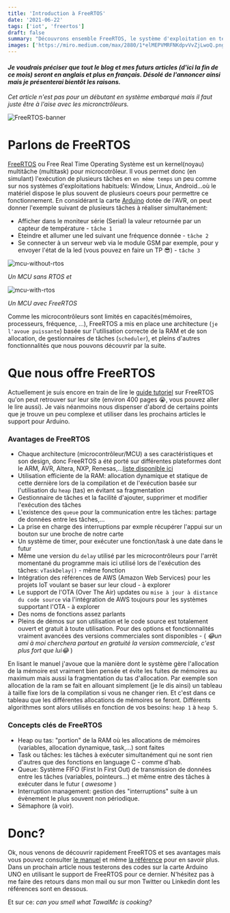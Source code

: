 ```yaml
---
title: 'Introduction à FreeRTOS'
date: '2021-06-22'
tags: ['iot', 'freertos']
draft: false
summary: "Découvrons ensemble FreeRTOS, le système d'exploitation en temps réel dédié aux microcontrôleurs."
images: ['https://miro.medium.com/max/2880/1*elMEPVMRFNKdpvVvZjLwoQ.png']
---
```


#### _Je voudrais préciser que tout le blog et mes futurs articles (d'ici la fin de ce mois) seront en anglais et plus en français. Désolé de l'annoncer ainsi mais je présenterai bientôt les raisons._

_Cet article n'est pas pour un débutant en système embarqué mais il faut juste être à l'aise avec les micronctrôleurs._

![FreeRTOS-banner](https://miro.medium.com/max/2880/1*elMEPVMRFNKdpvVvZjLwoQ.png)

# Parlons de FreeRTOS

[FreeRTOS](https://www.freertos.org/) ou Free Real Time Operating Système est un kernel(noyau) multitâche (multitask) pour microcotrôleur.
Il vous permet donc (en simulant) l'exécution de plusieurs tâches en `en même temps` un peu comme sur nos systèmes
d'exploitations habituels: Window, Linux, Android...où le matériel dispose le plus souvent de plusieurs coeurs pour permettre
ce fonctionnement.
En considérant la carte [Arduino](https://www.arduino.cc/) dotée de l'AVR, on peut donner
l'exemple suivant de plusieurs tâches à réaliser simultanément:

- Afficher dans le moniteur série (Serial) la valeur retournée par un capteur de température - `tâche 1`
- Eteindre et allumer une led suivant une fréquence donnée - `tâche 2`
- Se connecter à un serveur web via le module GSM par exemple, pour y envoyer l'état de la led (vous pouvez en faire un TP 😎) - `tâche 3`

![mcu-without-rtos](/static/images/mcu_without_rtos.png)

_Un MCU sans RTOS et_

![mcu-with-rtos](/static/images/mcu_with_rtos.png)

_Un MCU avec FreeRTOS_

Comme les microcontrôleurs sont limités en capacités(mémoires, processeurs, fréquence, ...), FreeRTOS a mis en place
une architecture (`je l'avoue puissante`) basée sur l'utilisation correcte de la RAM et de son allocation, de gestionnaires de tâches (`scheduler`), et pleins
d'autres fonctionnalités que nous pouvons découvrir par la suite.

# Que nous offre FreeRTOS

Actuellement je suis encore en train de lire le [guide tutoriel](https://www.freertos.org/fr-content-src/uploads/2018/07/161204_Mastering_the_FreeRTOS_Real_Time_Kernel-A_Hands-On_Tutorial_Guide.pdf) sur FreeRTOS qu'on peut
retrouver sur leur site (environ 400 pages 😭, vous pouvez aller le lire aussi). Je vais néanmoins nous dispenser d'abord de certains points que je trouve un peu complexe et
utiliser dans les prochains articles le support pour Arduino.

### Avantages de FreeRTOS

- Chaque architecture (microcontrôleur/MCU) a ses caractéristiques et son design, donc FreeRTOS a été porté sur différentes plateformes dont le ARM, AVR, Altera, NXP, Renesas,...[liste disponible ici](https://www.freertos.org/RTOS_ports.html)
- Utilisation efficiente de la RAM: allocation dynamique et statique de cette dernière lors de la compilation et de l'exécution basée sur l'utilisation du `heap` (tas) en évitant sa fragmentation
- Gestionnaire de tâches et la facilité d'ajouter, supprimer et modifier l'exécution des tâches
- L'existence des `queue` pour la communication entre les tâches: partage de données entre les tâches,...
- La prise en charge des interruptions par exmple récupérer l'appui sur un bouton sur une broche de notre carte
- Un système de timer, pour exécuter une fonction/task à une date dans le futur
- Même une version du `delay` utilisé par les microcontrôleurs pour l'arrêt momentané du programme mais ici utilisé lors de l'exécution des tâches: `vTaskDelay()` - même fonction
- Intégration des références de AWS (Amazon Web Services) pour les projets IoT voulant se baser sur leur cloud - à explorer
- Le support de l'OTA (Over The Air) updates ou `mise à jour à distance du code source` via l'intégration de AWS toujours pour les systèmes supportant l'OTA - à explorer
- Des noms de fonctions assez parlants
- Pleins de démos sur son utilisation et le code source est totalement ouvert et gratuit à toute utilisation. Pour des options et fonctionnalités vraiment avancées des versions commerciales sont disponibles - ( _😂un ami à moi cherchera partout en gratuité la version commerciale, c'est plus fort que lui😂_ )

En lisant le manuel j'avoue que la manière dont le système gère l'allocation de la mémoire est vraiment bien pensée et évite les fuites de mémoires au maximum mais aussi la fragmentation du tas d'allocation.
Par exemple son allocation de la ram se fait en allouant simplement (je le dis ainsi) un tableau à taille fixe lors de la compilation si vous ne changer rien. Et c'est dans ce tableau
que les différentes allocations de mémoires se feront. Différents algorithmes sont alors utilisés en fonction de vos besoins: `heap 1` à `heap 5`.

### Concepts clés de FreeRTOS

- Heap ou tas: "portion" de la RAM où les allocations de mémoires (variables, allocation dynamique, task,...) sont faites
- Task ou tâches: les tâches à exécuter simultanément qui ne sont rien d'autres que des fonctions en language C - comme d'hab.
- Queue: Système FIFO (First In First Out) de transmission de données entre les tâches (variables, pointeurs...) et même entre des tâches à exécuter dans le futur ( _awesome_ )
- Interruption management: gestion des "interruptions" suite à un évènement le plus souvent non périodique.
- Sémaphore (à voir).

# Donc?

Ok, nous venons de découvrir rapidement FreeRTOS et ses avantages mais vous pouvez consulter [le manuel](https://www.freertos.org/fr-content-src/uploads/2018/07/161204_Mastering_the_FreeRTOS_Real_Time_Kernel-A_Hands-On_Tutorial_Guide.pdf) et même [la référence](https://www.freertos.org/fr-content-src/uploads/2018/07/FreeRTOS_Reference_Manual_V10.0.0.pdf) pour en savoir plus.
Dans un prochain article nous testerons des codes sur la carte Arduino UNO en utilisant le support de FreeRTOS pour ce dernier.
N'hésitez pas à me faire des retours dans mon mail ou sur mon Twitter ou Linkedin dont les références sont en dessous.

Et sur ce: _can you smell what TawalMc is cooking?_
